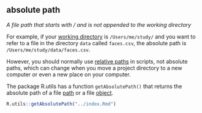 ## absolute path

<dfn>A file path that starts with / and is not appended to the working directory</dfn>

For example, if your [working directory](w.html#working-directory) is `/Users/me/study/` and you want to refer to a file in the directory `data` called `faces.csv`, the absolute path is `/Users/me/study/data/faces.csv`. 

However, you should normally use [relative paths](r.html#relative-path) in scripts, not absolute paths, which can change when you move a project directory to a new computer or even a new place on your computer.

The package R.utils has a function `getAbsolutePath()` that returns the absolute path of a file [path](p.html#path) or a file [object](o.html#object).

```r
R.utils::getAbsolutePath("../index.Rmd")
```


